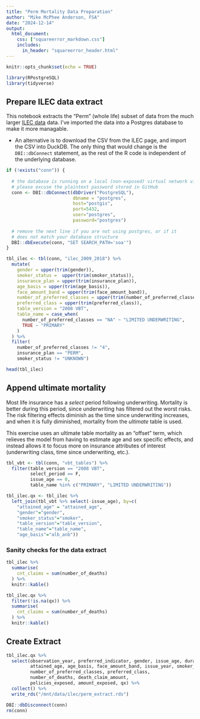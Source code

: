 ```yaml
---
title: "Perm Mortality Data Preparation"
author: "Mike McPhee Anderson, FSA"
date: "2024-12-14"
output: 
  html_document:
    css: ["squareerror_markdown.css"]
    includes:
      in_header: "squareerror_header.html"
---
```


```r

knitr::opts_chunk$set(echo = TRUE)

library(RPostgreSQL)
library(tidyverse)

```

## Prepare ILEC data extract

This notebook extracts the "Perm" (whole life) subset of data from the much larger
[ILEC data](https://www.soa.org/resources/research-reports/2021/2017-mortality-experience/) data.  I've imported the data into a Postgres database to make it more managable.

* An alternative is to download the CSV from the ILEC page, and import the CSV into DuckDB. The only thing that would change is the `DBI::dbConnect` statement, as the rest of the R code is independent of the underlying database.

```r

if (!exists("conn")) {
  
  # the database is running on a local (non-exposed) virtual network via Docker,
  # please excuse the plaintext password stored in GitHub 
  conn <- DBI::dbConnect(dbDriver("PostgreSQL"), 
                         dbname = "postgres", 
                         host="postgis", 
                         port=5432, 
                         user="postgres", 
                         password="postgres")
  
  # remove the next line if you are not using postgres, or if it 
  # does not match your database structure
  DBI::dbExecute(conn, "SET SEARCH_PATH='soa'")
}

tbl_ilec <- tbl(conn, "ilec_2009_2018") %>%
  mutate(
    gender = upper(trim(gender)),
    smoker_status =  upper(trim(smoker_status)),
    insurance_plan = upper(trim(insurance_plan)),
    age_basis = upper(trim(age_basis)),
    face_amount_band = upper(trim(face_amount_band)),
    number_of_preferred_classes = upper(trim(number_of_preferred_classes)),
    preferred_class = upper(trim(preferred_class)),
    table_version = "2008 VBT",
    table_name = case_when(
      number_of_preferred_classes == "NA" ~ "LIMITED UNDERWRITING",
      TRUE ~ "PRIMARY"
    )
  ) %>%
  filter(
    number_of_preferred_classes != "4",
    insurance_plan == "PERM",
    smoker_status != "UNKNOWN")

head(tbl_ilec) 

```

## Append ultimate mortality

Most life insurance has a *select* period following underwriting. Mortality is 
better during this period, since underwriting has filtered out the worst risks.
The risk filtering effects diminish as the time since underwriting increases, and 
when it is fully diminished, mortality from the *ultimate* table is used.

This exercise uses an ultimate table mortality as an "offset" term, which relieves
the model from having to estimate age and sex specific effects, and instead allows
it to focus more on insurance attributes of interest (underwriting class, time since underwriting, etc.).

```r

tbl_vbt <- tbl(conn, "vbt_tables") %>%
  filter(table_version == "2008 VBT",
         select_period == F,
         issue_age == 0,
         table_name %in% c("PRIMARY", "LIMITED UNDERWRITING"))

tbl_ilec.qx <- tbl_ilec %>%
  left_join(tbl_vbt %>% select(-issue_age), by=c(
    "attained_age" = "attained_age",
    "gender"="gender",
    "smoker_status"="smoker",
    "table_version"="table_version", 
    "table_name"="table_name", 
    "age_basis"="alb_anb"))

```

### Sanity checks for the data extract

```r

tbl_ilec %>%
  summarise(
    cnt_claims = sum(number_of_deaths)
  ) %>%
  knitr::kable()

```


```r

tbl_ilec.qx %>%
  filter(!is.na(qx)) %>%
  summarise(
    cnt_claims = sum(number_of_deaths)
  ) %>%
  knitr::kable()

```

## Create Extract

```r

tbl_ilec.qx %>%
  select(observation_year, preferred_indicator, gender, issue_age, duration,
         attained_age, age_basis, face_amount_band, issue_year, smoker_status,
         number_of_preferred_classes, preferred_class,
         number_of_deaths, death_claim_amount, 
         policies_exposed, amount_exposed, qx) %>%
  collect() %>%
  write_rds("/mnt/data/ilec/perm_extract.rds")

```

```r

DBI::dbDisconnect(conn)
rm(conn)

```

